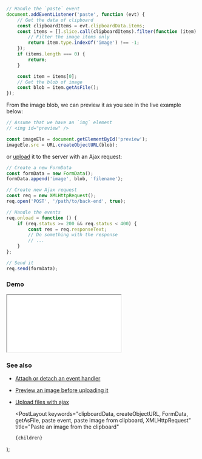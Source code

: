 
```js
// Handle the `paste` event
document.addEventListener('paste', function (evt) {
    // Get the data of clipboard
    const clipboardItems = evt.clipboardData.items;
    const items = [].slice.call(clipboardItems).filter(function (item) {
        // Filter the image items only
        return item.type.indexOf('image') !== -1;
    });
    if (items.length === 0) {
        return;
    }

    const item = items[0];
    // Get the blob of image
    const blob = item.getAsFile();
});
```

From the image blob, we can preview it as you see in the live example below:

```js
// Assume that we have an `img` element
// <img id="preview" />

const imageEle = document.getElementById('preview');
imageEle.src = URL.createObjectURL(blob);
```

or [upload](/upload-files-with-ajax) it to the server with an Ajax request:

```js
// Create a new FormData
const formData = new FormData();
formData.append('image', blob, 'filename');

// Create new Ajax request
const req = new XMLHttpRequest();
req.open('POST', '/path/to/back-end', true);

// Handle the events
req.onload = function () {
    if (req.status >= 200 && req.status < 400) {
        const res = req.responseText;
        // Do something with the response
        // ...
    }
};

// Send it
req.send(formData);
```

### Demo

<iframe src="/demo/paste-an-image-from-the-clipboard/index.html"></iframe>

### See also

-   [Attach or detach an event handler](/attach-or-detach-an-event-handler)
-   [Preview an image before uploading it](/preview-an-image-before-uploading-it)
-   [Upload files with ajax](/upload-files-with-ajax)

    <PostLayout
        keywords="clipboardData, createObjectURL, FormData, getAsFile, paste event, paste image from clipboard, XMLHttpRequest"
        title="Paste an image from the clipboard"
    >
        {children}
    </PostLayout>
);